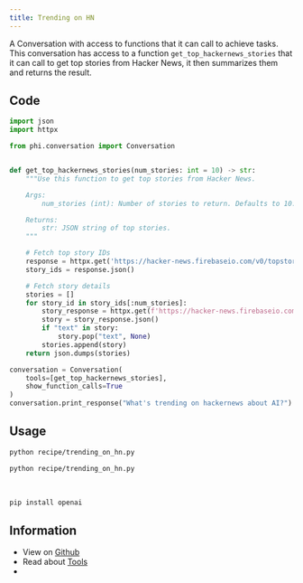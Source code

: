 ```yaml
---
title: Trending on HN
---
```


A Conversation with access to functions that it can call to achieve tasks. This conversation has access to a function `get_top_hackernews_stories` that it can call to get top stories from Hacker News, it then summarizes them and returns the result.

## Code

```python recipe/trending_on_hn.py
import json
import httpx

from phi.conversation import Conversation


def get_top_hackernews_stories(num_stories: int = 10) -> str:
    """Use this function to get top stories from Hacker News.

    Args:
        num_stories (int): Number of stories to return. Defaults to 10.

    Returns:
        str: JSON string of top stories.
    """

    # Fetch top story IDs
    response = httpx.get('https://hacker-news.firebaseio.com/v0/topstories.json')
    story_ids = response.json()

    # Fetch story details
    stories = []
    for story_id in story_ids[:num_stories]:
        story_response = httpx.get(f'https://hacker-news.firebaseio.com/v0/item/{story_id}.json')
        story = story_response.json()
        if "text" in story:
            story.pop("text", None)
        stories.append(story)
    return json.dumps(stories)

conversation = Conversation(
    tools=[get_top_hackernews_stories],
    show_function_calls=True
)
conversation.print_response("What's trending on hackernews about AI?")
```

## Usage

<CodeGroup>

```bash Mac
python recipe/trending_on_hn.py
```

```bash Windows
python recipe/trending_on_hn.py
```

</CodeGroup>

<br />

<Accordion title="Required libraries">

```bash
pip install openai
```

</Accordion>

## Information

- View on [Github](https://github.com/phidatahq/ai-cookbook/blob/main/recipe/trending_on_hn.py)
- Read about [Tools](/blocks/conversation/tools)
- <Snippet file="discord.mdx" />
